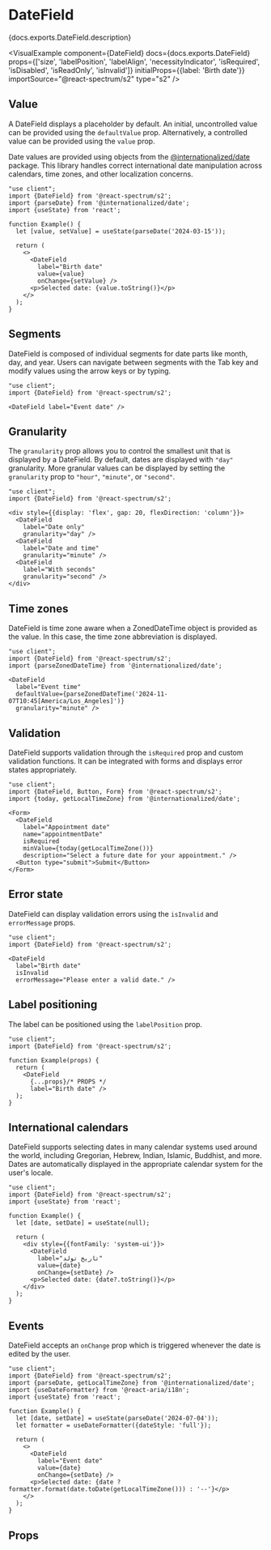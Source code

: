 

# DateField

<PageDescription>{docs.exports.DateField.description}</PageDescription>

<VisualExample
  component={DateField}
  docs={docs.exports.DateField}
  props={['size', 'labelPosition', 'labelAlign', 'necessityIndicator', 'isRequired', 'isDisabled', 'isReadOnly', 'isInvalid']}
  initialProps={{label: 'Birth date'}}
  importSource="@react-spectrum/s2"
  type="s2" />

## Value

A DateField displays a placeholder by default. An initial, uncontrolled value can be provided using the `defaultValue` prop. Alternatively, a controlled value can be provided using the `value` prop.

Date values are provided using objects from the [@internationalized/date](https://react-spectrum.adobe.com/internationalized/date/) package. This library handles correct international date manipulation across calendars, time zones, and other localization concerns.

```tsx render
"use client";
import {DateField} from '@react-spectrum/s2';
import {parseDate} from '@internationalized/date';
import {useState} from 'react';

function Example() {
  let [value, setValue] = useState(parseDate('2024-03-15'));

  return (
    <>
      <DateField
        label="Birth date"
        value={value}
        onChange={setValue} />
      <p>Selected date: {value.toString()}</p>
    </>
  );
}
```

## Segments

DateField is composed of individual segments for date parts like month, day, and year. Users can navigate between segments with the Tab key and modify values using the arrow keys or by typing.

```tsx render
"use client";
import {DateField} from '@react-spectrum/s2';

<DateField label="Event date" />
```

## Granularity

The `granularity` prop allows you to control the smallest unit that is displayed by a DateField. By default, dates are displayed with `"day"` granularity. More granular values can be displayed by setting the `granularity` prop to `"hour"`, `"minute"`, or `"second"`.

```tsx render hideImports
"use client";
import {DateField} from '@react-spectrum/s2';

<div style={{display: 'flex', gap: 20, flexDirection: 'column'}}>
  <DateField
    label="Date only"
    granularity="day" />
  <DateField
    label="Date and time"
    granularity="minute" />
  <DateField
    label="With seconds"
    granularity="second" />
</div>
```

## Time zones

DateField is time zone aware when a ZonedDateTime object is provided as the value. In this case, the time zone abbreviation is displayed.

```tsx render hideImports
"use client";
import {DateField} from '@react-spectrum/s2';
import {parseZonedDateTime} from '@internationalized/date';

<DateField
  label="Event time"
  defaultValue={parseZonedDateTime('2024-11-07T10:45[America/Los_Angeles]')}
  granularity="minute" />
```

## Validation

DateField supports validation through the `isRequired` prop and custom validation functions. It can be integrated with forms and displays error states appropriately.

```tsx render hideImports
"use client";
import {DateField, Button, Form} from '@react-spectrum/s2';
import {today, getLocalTimeZone} from '@internationalized/date';

<Form>
  <DateField
    label="Appointment date"
    name="appointmentDate"
    isRequired
    minValue={today(getLocalTimeZone())}
    description="Select a future date for your appointment." />
  <Button type="submit">Submit</Button>
</Form>
```

## Error state

DateField can display validation errors using the `isInvalid` and `errorMessage` props.

```tsx render
"use client";
import {DateField} from '@react-spectrum/s2';

<DateField
  label="Birth date"
  isInvalid
  errorMessage="Please enter a valid date." />
```

## Label positioning

The label can be positioned using the `labelPosition` prop.

```tsx render hideImports docs={docs.exports.DateField} links={docs.links} props={['labelPosition', 'labelAlign']}
"use client";
import {DateField} from '@react-spectrum/s2';

function Example(props) {
  return (
    <DateField
      {...props}/* PROPS */
      label="Birth date" />
  );
}
```

## International calendars

DateField supports selecting dates in many calendar systems used around the world, including Gregorian, Hebrew, Indian, Islamic, Buddhist, and more. Dates are automatically displayed in the appropriate calendar system for the user's locale.

```tsx render hideImports
"use client";
import {DateField} from '@react-spectrum/s2';
import {useState} from 'react';

function Example() {
  let [date, setDate] = useState(null);
  
  return (
    <div style={{fontFamily: 'system-ui'}}>
      <DateField
        label="تاریخ تولد"
        value={date}
        onChange={setDate} />
      <p>Selected date: {date?.toString()}</p>
    </div>
  );
}
```

## Events

DateField accepts an `onChange` prop which is triggered whenever the date is edited by the user.

```tsx render hideImports
"use client";
import {DateField} from '@react-spectrum/s2';
import {parseDate, getLocalTimeZone} from '@internationalized/date';
import {useDateFormatter} from '@react-aria/i18n';
import {useState} from 'react';

function Example() {
  let [date, setDate] = useState(parseDate('2024-07-04'));
  let formatter = useDateFormatter({dateStyle: 'full'});

  return (
    <>
      <DateField
        label="Event date"
        value={date}
        onChange={setDate} />
      <p>Selected date: {date ? formatter.format(date.toDate(getLocalTimeZone())) : '--'}</p>
    </>
  );
}
```

## Props

<PropTable component={docs.exports.DateField} links={docs.links} />
